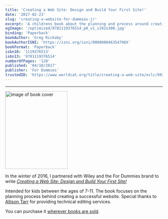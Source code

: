 ```yaml
---
title: 'Creating a Web Site: Design and Build Your First Site!'
date: '2017-02-23'
slug: 'creating-a-website-for-dummies-jr'
excerpt: 'A childrens book about the planning and process around creating a website.'
ogImage: '/optimized/9781119376514_p0_v1_s192x300.jpg'
binding: 'Paperback'
bookAuthor: 'Greg Rickaby'
bookAuthorISNI: 'https://isni.org/isni/000000046354796X'
bookFormat: 'Paperback'
isbn10: '1119376513'
isbn13: '9781119376514'
numberOfPages: '128'
published: '04/10/2017'
publisher: 'For Dummies'
trustedID: 'https://www.worldcat.org/title/creating-a-web-site/oclc/993692796'
---
```


---

<div className="align-right">
  <a href="https://amzn.to/34QAxAQ">
    <Image
      alt="image of book cover"
      height="249"
      src="/optimized/9781119376514_p0_v1_s192x300.jpg"
      width="199"
    />
  </a>
</div>

In the winter of 2016, I partnered with Wiley and the For Dummies brand to write [_Creating a Web Site: Design and Build Your First Site!_](https://amzn.to/34QAxAQ)

Intended for kids between the ages of 7-11. The book focuses on the planning process behind creating a successful website. Special thanks to [Allison Tarr](https://allisontarr.com/) for providing technical editing services.

You can purchase it [wherever books are sold](https://amzn.to/34QAxAQ).
